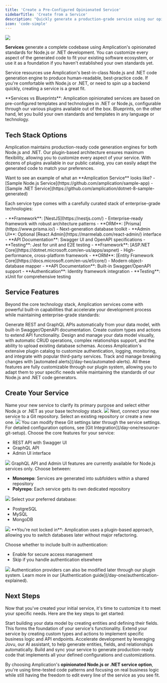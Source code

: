 ```yaml
---
title: 'Create a Pre-Configured Opinionated Service'
sidebarTitle: 'Create from a Service'
description: "Quickly generate a production-grade service using our opinionated, pre-configured Node.js or .NET code generation engines."
icon: 'code-simple'
---
```


<Frame>
  <img src="/images/day-one/service.png" />
</Frame>

**Services** generate a complete codebase using Amplication's opinionated standards for Node.js or .NET development.
You can customize every aspect of the generated code to fit your existing software ecosystem, or use it as a foundation if you haven't established your own standards yet.

Service resources use Amplication's best-in-class Node.js and .NET code generation engine to produce human-readable, best-practice code.
If you're comfortable with Node.js or .NET, or need to spin up a backend quickly, creating a service is a great fit.

<Note>
**Services vs Blueprints**: Amplication opinionated services are based on pre-configured templates and technologies in .NET or Node.js, configurable through our various plugins available out of the box.
Blueprints, on the other hand, let you build your own standards and templates in any language or technology.
</Note>

## Tech Stack Options

Amplication maintains production-ready code generation engines for both Node.js and .NET.
Our plugin-based architecture ensures maximum flexibility, allowing you to customize every aspect of your service.
With dozens of plugins available in our public catalog, you can easily adapt the generated code to match your preferences.

<Tip>
  Want to see an example of what an **Amplication Service** looks like?
  - [Sample Node.js Service](https://github.com/amplication/sample-app)
  - [Sample .NET Service](https://github.com/amplication/dotnet-8-sample-generated)
</Tip>

Each service type comes with a carefully curated stack of enterprise-grade technologies:

<AccordionGroup>
  <Accordion title="Node.js" icon="node">
    - **Framework**: [NestJS](https://nestjs.com/) - Enterprise-ready framework with robust architecture patterns
    - **ORM**: [Prisma](https://www.prisma.io/) - Next-generation database toolkit
    - **Admin UI**: Optional [React Admin](https://marmelab.com/react-admin/) interface
    - **API Documentation**: Swagger UI and OpenAPI specifications
    - **Testing**: Jest for unit and E2E testing
  </Accordion>
  <Accordion title=".NET" icon="microsoft">
    - **Framework**: [ASP.NET Core](https://dotnet.microsoft.com/en-us/apps/aspnet) - High-performance, cross-platform framework
    - **ORM**: [Entity Framework Core](https://docs.microsoft.com/en-us/ef/core/) - Modern object-database mapper
    - **API Documentation**: Built-in Swagger/OpenAPI support
    - **Authentication**: Identity framework integration
    - **Testing**: xUnit for comprehensive testing
  </Accordion>

</AccordionGroup>

## Service Features

Beyond the core technology stack, Amplication services come with powerful built-in capabilities that accelerate your development process while maintaining enterprise-grade standards:

<CardGroup cols={2}>
  <Card title="Automatic API Generation" icon="bolt">
    Generate REST and GraphQL APIs automatically from your data model, with
    built-in Swagger/OpenAPI documentation. Create custom types and actions to
    extend API functionality.
  </Card>

  <Card title="Entity Management" icon="database">
    Design and manage your data model visually, with automatic CRUD operations, complex relationships support, and the ability to upload existing database schemas.
  </Card>

  <Card title="Plugin Ecosystem" icon="plug">
    Access Amplication's extensive plugin catalog to customize authentication, logging, monitoring, and integrate with popular third-party services.
  </Card>

  <Card title="Technical Debt Management" icon="chart-line">
    Track and manage breaking changes with [automated alerts](/day-two/automated-alerts).
  </Card>
</CardGroup>

<Note>
  All these features are fully customizable through our plugin system,
  allowing you to adapt them to your specific needs while maintaining the
  standards of our Node.js and .NET code generators.
</Note>

## Create Your Service

<Steps>

<Step title="Choose Technology Stack and Name">
  Name your new service to clarify its primary purpose and select either Node.js
  or .NET as your base technology stack.

  <Frame>
    <img src="/images/day-one/create-service-step-1.png" />
  </Frame>

</Step>

<Step title="Configure Git Integration">
Next, connect your new service to a Git repository.
Select an existing repository or create a new one.

<Frame>
    <img src="/images/day-one/create-service-step-2.png" />
  </Frame>

<Info>
You can modify these Git settings later through the service settings.
For detailed configuration options, see [Git Integration](/day-one/resource-git-setup).
</Info>

</Step>

<Step title="Select Initial Features">
Choose the core features for your service:

- REST API with Swagger UI
- GraphQL API
- Admin UI interface

<Frame>
    <img src="/images/day-one/create-service-step-3.png" />
</Frame>

<Note>
GraphQL API and Admin UI features are currently available for Node.js services only.
</Note>
</Step>

<Step title="Configure Repository Structure">
Choose between:

- **Monorepo**: Services are generated into subfolders within a shared repository
- **Polyrepo**: Each service gets its own dedicated repository

<Frame>
    <img src="/images/day-one/create-service-step-4.png" />
</Frame>

</Step>

<Step title="Choose Database">
Select your preferred database:

- PostgreSQL
- MySQL
- MongoDB

<Frame>
    <img src="/images/day-one/create-service-step-5.png" />
</Frame>

<Tip>
**You're not locked in**: Amplication uses a plugin-based approach, allowing you to switch databases later without major refactoring.
</Tip>

</Step>

<Step title="Configure Authentication">

Choose whether to include built-in authentication:

- Enable for secure access management
- Skip if you handle authentication elsewhere

<Frame>
    <img src="/images/day-one/create-service-step-6.png" />
</Frame>

<Note>
Authentication providers can also be modified later through our plugin system.
Learn more in our [Authentication guide](/day-one/authentication-explained).
</Note>
</Step>
</Steps>

## Next Steps

Now that you've created your initial service, it's time to customize it to meet your specific needs. Here are the key steps to get started:

<CardGroup cols={2}>
  <Card title="Add Entities & Fields" icon="database" href="/day-one/entities">
    Start building your data model by creating entities and defining their fields. This forms the foundation of your service's functionality.
  </Card>

  <Card title="Custom Types & Actions" icon="code" href="/day-one/custom-types-actions">
    Extend your service by creating custom types and actions to implement specific business logic and API endpoints.
  </Card>

  <Card title="Use Jovu AI" icon="microchip-ai" href="/day-one/jovu">
    Accelerate development by leveraging Jovu, our AI assistant, to help generate entities, fields, and relationships automatically.
  </Card>

  <Card title="Generate Code" icon="laptop-code" href="/day-one/generate-code">
    Build and sync your service to generate production-ready code that implements all your defined configurations and customizations.
  </Card>
</CardGroup>

By choosing Amplication's **opinionated Node.js or .NET service option**, you're using time-tested code patterns and focusing on real business logic while still having the freedom to edit every line of the service as you see fit.
